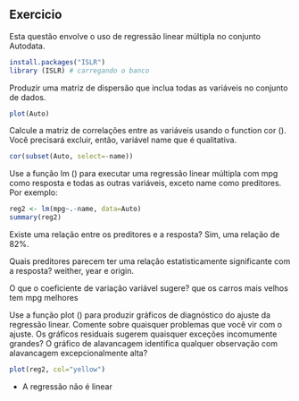 ## Exercicio

Esta questão envolve o uso de regressão linear múltipla no conjunto Autodata.

```{r}
install.packages("ISLR")
library (ISLR) # carregando o banco
```
Produzir uma matriz de dispersão que inclua todas as variáveis no conjunto de dados.

```{r}
plot(Auto)
```

Calcule a matriz de correlações entre as variáveis usando o function cor (). Você precisará excluir, então, variável name que é qualitativa.

```{r}
cor(subset(Auto, select=-name))
```

Use a função lm () para executar uma regressão linear múltipla com mpg como resposta e todas as outras variáveis, exceto name como preditores. Por exemplo:

```{r}
reg2 <- lm(mpg~.-name, data=Auto)
summary(reg2)
```


Existe uma relação entre os preditores e a resposta?
Sim, uma relação de 82%.

Quais preditores parecem ter uma relação estatisticamente significante com a resposta?
weither, year e origin.

O que o coeficiente de variação variável sugere?
que os carros mais velhos tem mpg melhores

Use a função plot () para produzir gráficos de diagnóstico do ajuste da regressão linear. Comente sobre quaisquer problemas que você vir com o ajuste. Os gráficos residuais sugerem quaisquer exceções incomumente grandes? O gráfico de alavancagem identifica qualquer observação com alavancagem excepcionalmente alta?

```{r}
plot(reg2, col="yellow")
```

- A regressão não é linear
